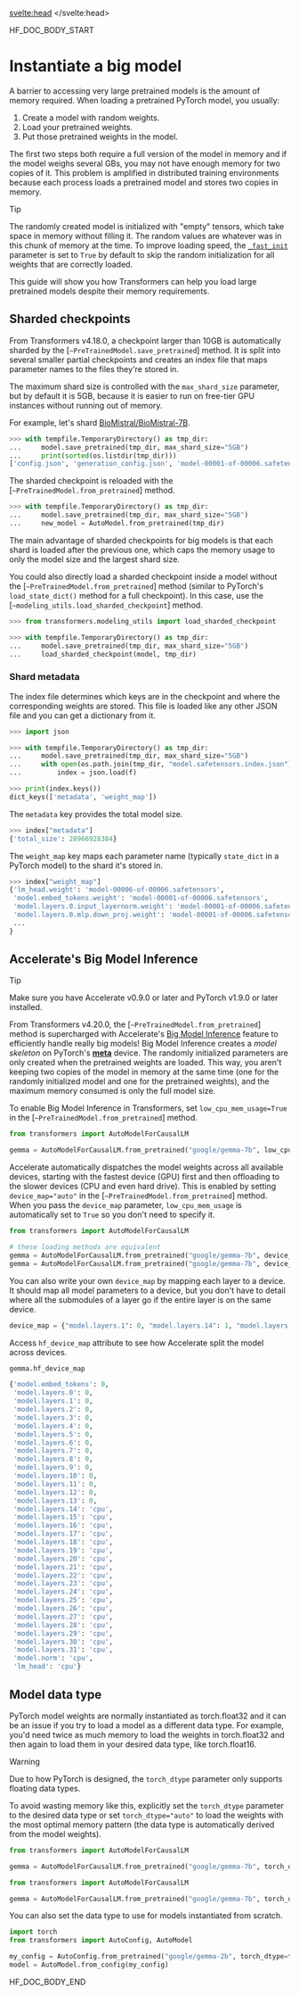 <script lang="ts">
let fw: "pt" | "tf" = "pt";
onMount(() => {
    const urlParams = new URLSearchParams(window.location.search);
    fw = urlParams.get("fw") || "pt";
});
</script>
<svelte:head>
  <meta name="hf:doc:metadata" content={metadata} >
</svelte:head>

<!--HF DOCBUILD BODY START-->

HF_DOC_BODY_START

<!--Copyright 2022 The HuggingFace Team. All rights reserved.

Licensed under the Apache License, Version 2.0 (the "License"); you may not use this file except in compliance with
the License. You may obtain a copy of the License at

http://www.apache.org/licenses/LICENSE-2.0

Unless required by applicable law or agreed to in writing, software distributed under the License is distributed on
an "AS IS" BASIS, WITHOUT WARRANTIES OR CONDITIONS OF ANY KIND, either express or implied. See the License for the
specific language governing permissions and limitations under the License.

⚠️ Note that this file is in Markdown but contain specific syntax for our doc-builder (similar to MDX) that may not be
rendered properly in your Markdown viewer.

-->

# Instantiate a big model

A barrier to accessing very large pretrained models is the amount of memory required. When loading a pretrained PyTorch model, you usually:

1. Create a model with random weights.
2. Load your pretrained weights.
3. Put those pretrained weights in the model.

The first two steps both require a full version of the model in memory and if the model weighs several GBs, you may not have enough memory for two copies of it. This problem is amplified in distributed training environments because each process loads a pretrained model and stores two copies in memory.

> [!TIP]
> The randomly created model is initialized with "empty" tensors, which take space in memory without filling it. The random values are whatever was in this chunk of memory at the time. To improve loading speed, the [`_fast_init`](https://github.com/huggingface/transformers/blob/c9f6e5e35156e068b227dd9b15521767f6afd4d2/src/transformers/modeling_utils.py#L2710) parameter is set to `True` by default to skip the random initialization for all weights that are correctly loaded.

This guide will show you how Transformers can help you load large pretrained models despite their memory requirements.

## Sharded checkpoints

From Transformers v4.18.0, a checkpoint larger than 10GB is automatically sharded by the [`~PreTrainedModel.save_pretrained`] method. It is split into several smaller partial checkpoints and creates an index file that maps parameter names to the files they're stored in.

The maximum shard size is controlled with the `max_shard_size` parameter, but by default it is 5GB, because it is easier to run on free-tier GPU instances without running out of memory.

For example, let's shard [BioMistral/BioMistral-7B](https://hf.co/BioMistral/BioMistral-7B).

```py
>>> with tempfile.TemporaryDirectory() as tmp_dir:
...     model.save_pretrained(tmp_dir, max_shard_size="5GB")
...     print(sorted(os.listdir(tmp_dir)))
['config.json', 'generation_config.json', 'model-00001-of-00006.safetensors', 'model-00002-of-00006.safetensors', 'model-00003-of-00006.safetensors', 'model-00004-of-00006.safetensors', 'model-00005-of-00006.safetensors', 'model-00006-of-00006.safetensors', 'model.safetensors.index.json']
```

The sharded checkpoint is reloaded with the [`~PreTrainedModel.from_pretrained`] method.

```py
>>> with tempfile.TemporaryDirectory() as tmp_dir:
...     model.save_pretrained(tmp_dir, max_shard_size="5GB")
...     new_model = AutoModel.from_pretrained(tmp_dir)
```

The main advantage of sharded checkpoints for big models is that each shard is loaded after the previous one, which caps the memory usage to only the model size and the largest shard size.

You could also directly load a sharded checkpoint inside a model without the [`~PreTrainedModel.from_pretrained`] method (similar to PyTorch's `load_state_dict()` method for a full checkpoint). In this case, use the [`~modeling_utils.load_sharded_checkpoint`] method.

```py
>>> from transformers.modeling_utils import load_sharded_checkpoint

>>> with tempfile.TemporaryDirectory() as tmp_dir:
...     model.save_pretrained(tmp_dir, max_shard_size="5GB")
...     load_sharded_checkpoint(model, tmp_dir)
```

### Shard metadata

The index file determines which keys are in the checkpoint and where the corresponding weights are stored. This file is loaded like any other JSON file and you can get a dictionary from it.

```py
>>> import json

>>> with tempfile.TemporaryDirectory() as tmp_dir:
...     model.save_pretrained(tmp_dir, max_shard_size="5GB")
...     with open(os.path.join(tmp_dir, "model.safetensors.index.json"), "r") as f:
...         index = json.load(f)

>>> print(index.keys())
dict_keys(['metadata', 'weight_map'])
```

The `metadata` key provides the total model size.

```py
>>> index["metadata"]
{'total_size': 28966928384}
```

The `weight_map` key maps each parameter name (typically `state_dict` in a PyTorch model) to the shard it's stored in.

```py
>>> index["weight_map"]
{'lm_head.weight': 'model-00006-of-00006.safetensors',
 'model.embed_tokens.weight': 'model-00001-of-00006.safetensors',
 'model.layers.0.input_layernorm.weight': 'model-00001-of-00006.safetensors',
 'model.layers.0.mlp.down_proj.weight': 'model-00001-of-00006.safetensors',
 ...
}
```

## Accelerate's Big Model Inference

> [!TIP]
> Make sure you have Accelerate v0.9.0 or later and PyTorch v1.9.0 or later installed.

From Transformers v4.20.0, the [`~PreTrainedModel.from_pretrained`] method is supercharged with Accelerate's [Big Model Inference](https://hf.co/docs/accelerate/usage_guides/big_modeling) feature to efficiently handle really big models! Big Model Inference creates a *model skeleton* on PyTorch's [**meta**](https://pytorch.org/docs/main/meta.html) device. The randomly initialized parameters are only created when the pretrained weights are loaded. This way, you aren't keeping two copies of the model in memory at the same time (one for the randomly initialized model and one for the pretrained weights), and the maximum memory consumed is only the full model size.

To enable Big Model Inference in Transformers, set `low_cpu_mem_usage=True` in the [`~PreTrainedModel.from_pretrained`] method.

```py
from transformers import AutoModelForCausalLM

gemma = AutoModelForCausalLM.from_pretrained("google/gemma-7b", low_cpu_mem_usage=True)
```

Accelerate automatically dispatches the model weights across all available devices, starting with the fastest device (GPU) first and then offloading to the slower devices (CPU and even hard drive). This is enabled by setting `device_map="auto"` in the [`~PreTrainedModel.from_pretrained`] method. When you pass the `device_map` parameter, `low_cpu_mem_usage` is automatically set to `True` so you don't need to specify it.

```py
from transformers import AutoModelForCausalLM

# these loading methods are equivalent
gemma = AutoModelForCausalLM.from_pretrained("google/gemma-7b", device_map="auto")
gemma = AutoModelForCausalLM.from_pretrained("google/gemma-7b", device_map="auto", low_cpu_mem_usage=True)
```

You can also write your own `device_map` by mapping each layer to a device. It should map all model parameters to a device, but you don't have to detail where all the submodules of a layer go if the entire layer is on the same device.

```python
device_map = {"model.layers.1": 0, "model.layers.14": 1, "model.layers.31": "cpu", "lm_head": "disk"}
```

Access `hf_device_map` attribute to see how Accelerate split the model across devices.

```py
gemma.hf_device_map
```

```python out
{'model.embed_tokens': 0,
 'model.layers.0': 0,
 'model.layers.1': 0,
 'model.layers.2': 0,
 'model.layers.3': 0,
 'model.layers.4': 0,
 'model.layers.5': 0,
 'model.layers.6': 0,
 'model.layers.7': 0,
 'model.layers.8': 0,
 'model.layers.9': 0,
 'model.layers.10': 0,
 'model.layers.11': 0,
 'model.layers.12': 0,
 'model.layers.13': 0,
 'model.layers.14': 'cpu',
 'model.layers.15': 'cpu',
 'model.layers.16': 'cpu',
 'model.layers.17': 'cpu',
 'model.layers.18': 'cpu',
 'model.layers.19': 'cpu',
 'model.layers.20': 'cpu',
 'model.layers.21': 'cpu',
 'model.layers.22': 'cpu',
 'model.layers.23': 'cpu',
 'model.layers.24': 'cpu',
 'model.layers.25': 'cpu',
 'model.layers.26': 'cpu',
 'model.layers.27': 'cpu',
 'model.layers.28': 'cpu',
 'model.layers.29': 'cpu',
 'model.layers.30': 'cpu',
 'model.layers.31': 'cpu',
 'model.norm': 'cpu',
 'lm_head': 'cpu'}
```

## Model data type

PyTorch model weights are normally instantiated as torch.float32 and it can be an issue if you try to load a model as a different data type. For example, you'd need twice as much memory to load the weights in torch.float32 and then again to load them in your desired data type, like torch.float16.

> [!WARNING]
> Due to how PyTorch is designed, the `torch_dtype` parameter only supports floating data types.

To avoid wasting memory like this, explicitly set the `torch_dtype` parameter to the desired data type or set `torch_dtype="auto"` to load the weights with the most optimal memory pattern (the data type is automatically derived from the model weights).

<hfoptions id="dtype">
<hfoption id="specific dtype">

```py
from transformers import AutoModelForCausalLM

gemma = AutoModelForCausalLM.from_pretrained("google/gemma-7b", torch_dtype=torch.float16)
```

</hfoption>
<hfoption id="auto dtype">

```py
from transformers import AutoModelForCausalLM

gemma = AutoModelForCausalLM.from_pretrained("google/gemma-7b", torch_dtype="auto")
```

</hfoption>
</hfoptions>

You can also set the data type to use for models instantiated from scratch.

```python
import torch
from transformers import AutoConfig, AutoModel

my_config = AutoConfig.from_pretrained("google/gemma-2b", torch_dtype=torch.float16)
model = AutoModel.from_config(my_config)
```


<!--HF DOCBUILD BODY END-->

HF_DOC_BODY_END

